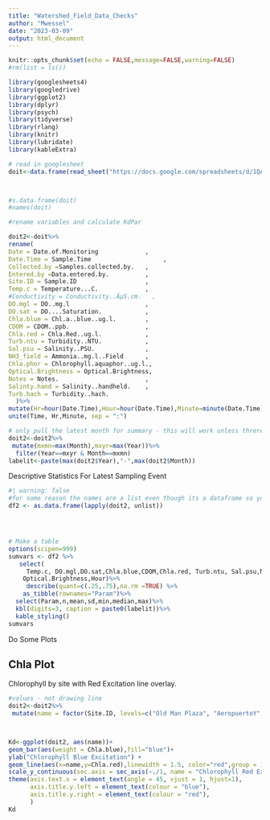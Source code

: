 ```yaml
---
title: "Watershed_Field_Data_Checks"
author: "Mwessel"
date: "2023-03-09"
output: html_document
---
```



```r
knitr::opts_chunk$set(echo = FALSE,message=FALSE,warning=FALSE)
#rm(list = ls())
```


```r

library(googlesheets4)
library(googledrive)
library(ggplot2)
library(dplyr)
library(psych)
library(tidyverse)
library(rlang)
library(knitr)
library(lubridate)
library(kableExtra)

# read in googlesheet
doit<-data.frame(read_sheet("https://docs.google.com/spreadsheets/d/1QA9c1yXKe87fepSy2IrKXdG5lwptLW3lu7fKk-ahDsc/edit?usp=sharing"))



#s.data.frame(doit)
#names(doit)

#rename variables and calculate KdPar

doit2<-doit%>%
rename(
Date = Date.of.Monitoring             ,
Date.Time = Sample.Time                    ,
Collected.by =Samples.collected.by.   ,
Entered.by =Data.entered.by.          ,
Site.ID = Sample.ID                   ,
Temp.c = Temperature...C.             ,
#Conductivity = Conductivity..ÂµS.cm.   ,
DO.mgl = DO..mg.l                     ,
DO.sat = DO....Saturation.            ,
Chla.blue = Chl.a..blue..ug.l.        ,
CDOM = CDOM..ppb.                     ,
Chla.red = Chla.Red..ug.l.            ,
Turb.ntu = Turbidity..NTU.            ,
Sal.psu = Salinity..PSU.              ,
NH3_field = Ammonia..mg.l..Field      ,
Chla.phor = Chlorophyll.aquaphor..ug.l.,
Optical.Brightness = Optical.Brightness,
Notes = Notes.                        ,
Salinty.hand = Salinity..handheld.    ,
Turb.hach = Turbidity..hach.
  )%>%
mutate(Hr=hour(Date.Time),Hour=hour(Date.Time),Minute=minute(Date.Time),Month=month(Date),Year=year(Date))%>%
unite(Time, Hr,Minute, sep = ":")

# only pull the latest month for summary - this will work unless threre is a sampling event that crosses a month
doit2<-doit2%>%
 mutate(mxmn=max(Month),mxyr=max(Year))%>%
  filter(Year==mxyr & Month==mxmn)
labelit<-paste(max(doit2$Year),"-",max(doit2$Month))
```


Descriptive Statistics For Latest Sampling Event


```r

#| warning: false
#for some reason the names are a list even though its a dataframe so you have to unlist it;
df2 <- as.data.frame(lapply(doit2, unlist))




# Make a table
options(scipen=999)
sumvars <- df2 %>%
   select(
     Temp.c, DO.mgl,DO.sat,Chla.blue,CDOM,Chla.red, Turb.ntu, Sal.psu,NH3_field, Chla.phor,
    Optical.Brightness,Hour)%>%
     describe(quant=c(.25,.75),na.rm =TRUE) %>%
    as_tibble(rownames="Param")%>%
  select(Param,n,mean,sd,min,median,max)%>%
  kbl(digits=3, caption = paste0(labelit))%>%
  kable_styling()
sumvars


```



Do Some Plots

## Chla Plot

 Chlorophyll by site with Red Excitation line overlay.


```r

#values - not drawing line
doit2<-doit2%>%
 mutate(name = factor(Site.ID, levels=c("Old Man Plaza", "AeropuertoY", "Plant", "P3_out", "P4_out","Bridge", "Turtle Stream", "Coronel Pond")))



Kd<-ggplot(doit2, aes(name))+
geom_bar(aes(weight = Chla.blue),fill="blue")+
ylab("Chlorophyll Blue Excitation") +
geom_line(aes(x=name,y=Chla.red),linewidth = 1.5, color="red",group = 1 ) +
scale_y_continuous(sec.axis = sec_axis(~./1, name = "Chlorophyll Red Excitation")) +
theme(axis.text.x = element_text(angle = 45, vjust = 1, hjust=1),
      axis.title.y.left = element_text(colour = "blue"),
      axis.title.y.right = element_text(colour = "red"),
      )
Kd


```

            
